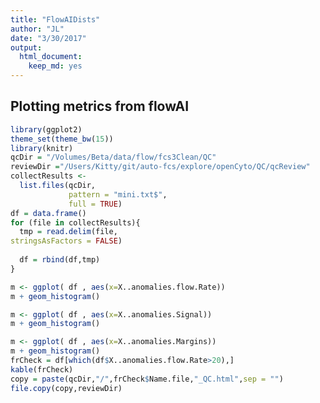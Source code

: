 ```yaml
---
title: "FlowAIDists"
author: "JL"
date: "3/30/2017"
output: 
  html_document: 
    keep_md: yes
---
```



## Plotting metrics from flowAI

```r
library(ggplot2)
theme_set(theme_bw(15))
library(knitr)
qcDir = "/Volumes/Beta/data/flow/fcs3Clean/QC"
reviewDir ="/Users/Kitty/git/auto-fcs/explore/openCyto/QC/qcReview"
collectResults <-
  list.files(qcDir,
             pattern = "mini.txt$",
             full = TRUE)
df = data.frame()
for (file in collectResults){
  tmp = read.delim(file,
stringsAsFactors = FALSE)
  
  df = rbind(df,tmp)
}

m <- ggplot( df , aes(x=X..anomalies.flow.Rate))
m + geom_histogram()

m <- ggplot( df , aes(x=X..anomalies.Signal))
m + geom_histogram()

m <- ggplot( df , aes(x=X..anomalies.Margins))
m + geom_histogram()
frCheck = df[which(df$X..anomalies.flow.Rate>20),]
kable(frCheck)
copy = paste(qcDir,"/",frCheck$Name.file,"_QC.html",sep = "")
file.copy(copy,reviewDir)

```